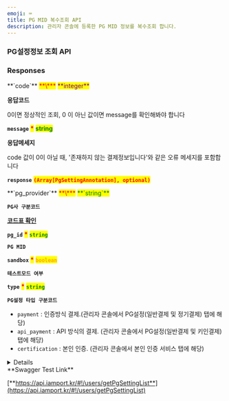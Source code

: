 ```yaml
---
emoji: ⌨
title: PG MID 복수조회 API
description: 관리자 콘솔에 등록한 PG MID 정보를 복수조회 합니다.
---
```




### PG설정정보 조회 API

<Swagger method="get" path="/users/pg" baseUrl="https://api.iamport.kr" summary="등록된 PG MID 정보를 복수조회 할수 있습니다.">
<SwaggerDescription>

</SwaggerDescription>

### Responses

<SwaggerResponse status="200: OK" description="성공">
<Tabs>
<Tab title="MultiplePgSettingResponse">
**`code`** <mark style="color:red;">**\***</mark> <mark style="color:purple;">**integer**</mark>

**응답코드**

0이면 정상적인 조회, 0 이 아닌 값이면 message를 확인해봐야 합니다

**`message`** <mark style="color:red;">**\***</mark> <mark style="color:green;">**string**</mark>

**응답메세지**

code 값이 0이 아닐 때, '존재하지 않는 결제정보입니다'와 같은 오류 메세지를 포함합니다

**`response`** <mark style="color:red;">**`(Array[PgSettingAnnotation], optional)`**</mark>

</Tab>
</Tabs>

<Tabs>
<Tab title="PgSettingAnnotation">
**`pg_provider`** <mark style="color:red;">**\***</mark> <mark style="color:green;">**`string`**</mark>

**`PG사 구분코드`**

[**코드표 확인**](../../../tip/pg-2)

**`pg_id`** <mark style="color:red;">**\***</mark> <mark style="color:green;">**`string`**</mark>

**`PG MID`**

**`sandbox`** <mark style="color:red;">**\***</mark> <mark style="color:orange;">**`boolean`**</mark>

**`테스트모드 여부`**

**`type`** <mark style="color:red;">**\***</mark> <mark style="color:green;">**`string`**</mark>

**`PG설정 타입 구분코드`**

- `payment` : 인증방식 결제.(관리자 콘솔에서 PG설정(일반결제 및 정기결제) 탭에 해당)
- `api_payment` : API 방식의 결제. (관리자 콘솔에서 PG설정(일반결제 및 키인결제) 탭에 해당)
- `certification` : 본인 인증. (관리자 콘솔에서 본인 인증 서비스 탭에 해당)

</Tab>
</Tabs>

</SwaggerResponse>

</Swagger>

<Details>
<p slot="summary">Response Model Schema</p>

```json
{
  "code": 0,
  "message": "string",
  "response": [
    {
      "pg_provider": "string",
      "pg_id": "string",
      "sandbox": true,
      "type": "payment"
    }
  ]
}
```

</Details>

<Hint style="success">
**Swagger Test Link**

[**https://api.iamport.kr/#!/users/getPgSettingList**](https://api.iamport.kr/#!/users/getPgSettingList)

</Hint>
